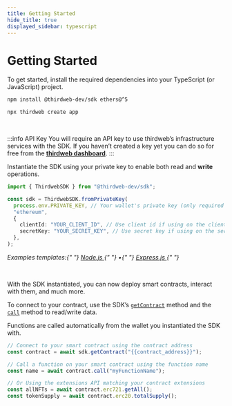 ```yaml
---
title: Getting Started
hide_title: true
displayed_sidebar: typescript
---
```



# Getting Started

To get started, install the required dependencies into your TypeScript (or JavaScript) project.

<Tabs>
<TabItem value="existing" label="Existing Projects">

```bash
npm install @thirdweb-dev/sdk ethers@^5
```

</TabItem>
<TabItem value="new" label="New Projects">

```bash
npx thirdweb create app
```

</TabItem>
</Tabs>

<br />

:::info API Key
You will require an API key to use thirdweb’s infrastructure services with the SDK. If you haven’t created a key yet you can do so for free from the [**thirdweb dashboard**](https://thirdweb.com/create-api-key).
:::

Instantiate the SDK using your private key to enable both read and **write** operations.

```ts
import { ThirdwebSDK } from "@thirdweb-dev/sdk";

const sdk = ThirdwebSDK.fromPrivateKey(
  process.env.PRIVATE_KEY, // Your wallet's private key (only required for write operations)
  "ethereum",
  {
    clientId: "YOUR_CLIENT_ID", // Use client id if using on the client side, get it from dashboard settings
    secretKey: "YOUR_SECRET_KEY", // Use secret key if using on the server, get it from dashboard settings
  },
);
```

<p style={{ opacity: 0.9, marginTop: -8 }}>
  <i>
    Examples templates:{" "}
    <a href="https://github.com/thirdweb-example/node-javascript-starter">
      Node.js
    </a>{" "}
    •{" "}
    <a href="https://github.com/thirdweb-example/express-javascript-starter">
      Express.js
    </a>{" "}
  </i>
</p>

<br />

With the SDK instantiated, you can now deploy smart contracts, interact with them, and much more.

To connect to your contract, use the SDK&rsquo;s [`getContract`](/typescript/sdk.thirdwebsdk.getcontract) method
and the [`call`](/typescript/sdk.smartcontract.call) method to read/write data.

Functions are called automatically from the wallet you instantiated the SDK with.

```ts
// Connect to your smart contract using the contract address
const contract = await sdk.getContract("{{contract_address}}");

// Call a function on your smart contract using the function name
const name = await contract.call("myFunctionName");

// Or Using the extensions API matching your contract extensions
const allNFTs = await contract.erc721.getAll();
const tokenSupply = await contract.erc20.totalSupply();
```

